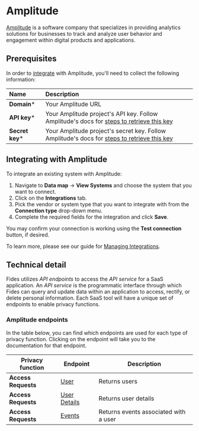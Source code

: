 # Amplitude
[Amplitude](https://amplitude.com/) is a software company that specializes in providing analytics solutions for businesses to track and analyze user behavior and engagement within digital products and applications.

## Prerequisites

In order to [integrate](/docs/user-guides/integrations) with Amplitude, you'll need to collect the following information:

| Name                       | Description                                                                                                                             |
| :------------------------- | :-------------------------------------------------------------------------------------------------------------------------------------- |
| **Domain***                | Your Amplitude URL |
| **API key***                 | Your Amplitude project's API key. Follow Amplitude's docs for [steps to retrieve this key](https://www.docs.developers.amplitude.com/analytics/find-api-credentials/) |
| **Secret key***                | Your Amplitude project's secret key. Follow Amplitude's docs for [steps to retrieve this key](https://www.docs.developers.amplitude.com/analytics/find-api-credentials/)  |


## Integrating with Amplitude
To integrate an existing system with Amplitude:

1. Navigate to **Data map** → **View Systems** and choose the system that you want to connect.
2. Click on the **Integrations** tab.
3. Pick the vendor or system type that you want to integrate with from the **Connection type** drop-down menu.
4. Complete the required fields for the integration and click **Save**. 

You may confirm your connection is working using the **Test connection** button, if desired.

To learn more, please see our guide for [Managing Integrations](/docs/user-guides/integrations/manage-integrations).

## Technical detail 

Fides utilizes _API endpoints_ to access the _API service_ for a SaaS application. An _API service_ is the programmatic interface through which Fides can query and update data within an application to access, rectify, or delete personal information. Each SaaS tool will have a unique set of endpoints to enable privacy functions. 

### Amplitude endpoints
In the table below, you can find which endpoints are used for each type of privacy function. Clicking on the endpoint will take you to the documentation for that endpoint.

| Privacy function | Endpoint | Description |
|----|----|----|
| **Access Requests**            | [User](https://www.docs.developers.amplitude.com/analytics/apis/dashboard-rest-api/#user-search) | Returns users |
| **Access Requests**            | [User Details](https://www.docs.developers.amplitude.com/analytics/apis/user-profile-api/) | Returns user details |
| **Access Requests**            | [Events](https://www.docs.developers.amplitude.com/analytics/apis/http-v2-api/) | Returns events associated with a user |


